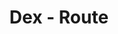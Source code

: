 ---
title: 'Dex - Route'
openapi: '/en/api-reference/openapi-en.json POST /v1/dex/{chain}/route'
---